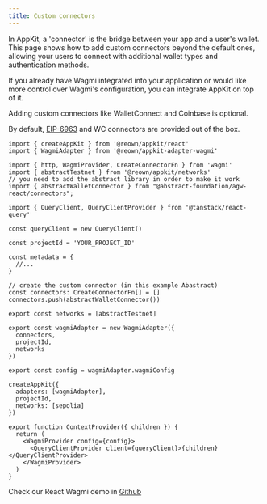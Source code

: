```yaml
---
title: Custom connectors
---
```


In AppKit, a 'connector' is the bridge between your app and a user's wallet. This page shows how to add custom connectors beyond the default ones, allowing your users to connect with additional wallet types and authentication methods.

<Tabs>

<Tab title="Wagmi">

If you already have Wagmi integrated into your application or would like more control over Wagmi's configuration, you can integrate AppKit on top of it.

Adding custom connectors like WalletConnect and Coinbase is optional.

By default, [EIP-6963](https://eips.ethereum.org/EIPS/eip-6963) and WC connectors are provided out of the box.

```tsx
import { createAppKit } from '@reown/appkit/react'
import { WagmiAdapter } from '@reown/appkit-adapter-wagmi'

import { http, WagmiProvider, CreateConnectorFn } from 'wagmi'
import { abstractTestnet } from '@reown/appkit/networks'
// you need to add the abstract library in order to make it work
import { abstractWalletConnector } from "@abstract-foundation/agw-react/connectors";

import { QueryClient, QueryClientProvider } from '@tanstack/react-query'

const queryClient = new QueryClient()

const projectId = 'YOUR_PROJECT_ID'

const metadata = {
  //...
}

// create the custom connector (in this example Abastract)
const connectors: CreateConnectorFn[] = []
connectors.push(abstractWalletConnector())

export const networks = [abstractTestnet]

export const wagmiAdapter = new WagmiAdapter({
  connectors,
  projectId,
  networks
})

export const config = wagmiAdapter.wagmiConfig

createAppKit({
  adapters: [wagmiAdapter],
  projectId,
  networks: [sepolia]
})

export function ContextProvider({ children }) {
  return (
    <WagmiProvider config={config}>
      <QueryClientProvider client={queryClient}>{children}</QueryClientProvider>
    </WagmiProvider>
  )
}
```

Check our React Wagmi demo in [Github](https://github.com/reown-com/appkit-web-examples/)

</Tab>

</Tabs>
